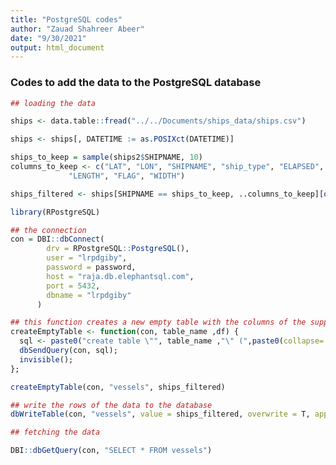 ```yaml
---
title: "PostgreSQL codes"
author: "Zauad Shahreer Abeer"
date: "9/30/2021"
output: html_document
---
```


### Codes to add the data to the PostgreSQL database


```r

## loading the data

ships <- data.table::fread("../../Documents/ships_data/ships.csv")

ships <- ships[, DATETIME := as.POSIXct(DATETIME)]

ships_to_keep = sample(ships2$SHIPNAME, 10)
columns_to_keep <- c("LAT", "LON", "SHIPNAME", "ship_type", "ELAPSED", "SPEED", "DATETIME",
             "LENGTH", "FLAG", "WIDTH")

ships_filtered <- ships[SHIPNAME == ships_to_keep, ..columns_to_keep][order(ship_type, SHIPNAME, DATETIME)]


```



```r
library(RPostgreSQL)

## the connection
con = DBI::dbConnect(
        drv = RPostgreSQL::PostgreSQL(),
        user = "lrpdgiby",
        password = password,
        host = "raja.db.elephantsql.com",
        port = 5432,
        dbname = "lrpdgiby"
      )

## this function creates a new empty table with the columns of the supplied df
createEmptyTable <- function(con, table_name ,df) {
  sql <- paste0("create table \"", table_name ,"\" (",paste0(collapse=',','"',names(df),'" ',sapply(df[0,],postgresqlDataType)),");");
  dbSendQuery(con, sql);
  invisible();
};

createEmptyTable(con, "vessels", ships_filtered)

## write the rows of the data to the database
dbWriteTable(con, "vessels", value = ships_filtered, overwrite = T, append = F, row.names = FALSE)

```

```r
## fetching the data

DBI::dbGetQuery(con, "SELECT * FROM vessels")
```

